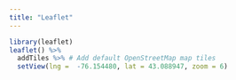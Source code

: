```yaml
---
title: "Leaflet"
---
```


```r
library(leaflet)
leaflet() %>%
  addTiles %>% # Add default OpenStreetMap map tiles
  setView(lng =  -76.154480, lat = 43.088947, zoom = 6)
``` 
